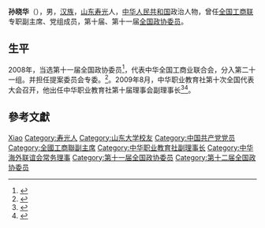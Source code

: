 '''孙晓华'''（{{bd|1950年|10月|}}），男，[[汉族|汉族]]，[[山东|山东]][[寿光|寿光]]人，[[中华人民共和国|中华人民共和国]]政治人物，曾任[[全国工商联|全国工商联]]专职副主席、党组成员，第十届、第十一届[[全国政协委员|全国政协委员]]。

== 生平 ==
2008年，当选第十一届全国政协委员<ref>{{cite news|title=第十一届全国政协委员名单|url=http://www.indaa.com.cn/zt/2009qglh/zxzs/200903/t20090303_127573.html|accessdate=2013-04-09|newspaper=新华社北京1月25日电 中国人民政治协商会议第十一届全国委员会委员名单(共2237人，2008年1月25日政协第十届全国委员会常务委员会第二十次会议通过)|date=2008年1月25日|deadurl=yes|archiveurl=https://web.archive.org/web/20130928014403/http://www.indaa.com.cn/zt/2009qglh/zxzs/200903/t20090303_127573.html|archivedate=2013年9月28日}}</ref>，代表中华全国工商业联合会，分入第二十一组。并担任提案委员会专委。<ref>{{cite news|title=全国政协信息-孙晓华|url=http://www.cppcc.gov.cn/CMS/wylibary/showJcwyxtInfoWylibary.action?tabJcwyxt.guid=11W0007110&wytype=wjwy|accessdate=2013-04-11|newspaper=全国政协委员会|archive-date=2019-07-31|archive-url=https://web.archive.org/web/20190731191511/http://www.cppcc.gov.cn/CMS/wylibary/showJcwyxtInfoWylibary.action?tabJcwyxt.guid=11W0007110&wytype=wjwy}}</ref>。2009年8月，中华职业教育社第十次全国代表大会召开，他出任中华职业教育社第十届理事会副理事长<ref>{{Cite web|title=第十届理事会|url=http://www.zhzjs.org.cn/sqgk/LiShiHui10.html|access-date=2021-05-18|work=www.zhzjs.org.cn|archive-date=2021-05-18|archive-url=https://web.archive.org/web/20210518015558/http://www.zhzjs.org.cn/sqgk/LiShiHui10.html|dead-url=no}}</ref><ref>{{Cite web|title=中华职业教育社第十次全国代表大会专题|url=http://www.zhzjs.org/zhuanti/d10j/dh.html|access-date=2021-05-18|work=www.zhzjs.org|archive-date=2021-05-18|archive-url=https://web.archive.org/web/20210518015524/http://www.zhzjs.org/zhuanti/d10j/dh.html|dead-url=no}}</ref>。

== 參考文獻 ==
{{reflist}}

{{中国政治人物小作品}}
{{Navboxes 
| title  = 孙晓华在[[中华海外联谊会|中华海外联谊会]]的职务
| list1  =
{{中华海外联谊会第一届理事会}}
}}
{{Navboxes 
| title  = 孙晓华在[[中华职业教育社|中华职业教育社]]的职务
| list1  =
{{中华职业教育社第十届理事会}}
}}
{{Navboxes 
| title  = 孙晓华在[[中华全国工商业联合会|中华全国工商业联合会]]的职务
| list1  =
{{中华全国工商业联合会第九届执行委员会}}
{{中华全国工商业联合会第十届执行委员会}}
}}

{{Authority control}}
{{DEFAULTSORT:Sun孙}}
[[Category:孙姓|Xiao]]
[[Category:寿光人|Category:寿光人]]
[[Category:山东大学校友|Category:山东大学校友]]
[[Category:中国共产党党员|Category:中国共产党党员]]
[[Category:全國工商聯副主席|Category:全國工商聯副主席]]
[[Category:中华职业教育社副理事长|Category:中华职业教育社副理事长]]
[[Category:中华海外联谊会常务理事|Category:中华海外联谊会常务理事]]
[[Category:第十一届全国政协委员|Category:第十一届全国政协委员]]
[[Category:第十二届全国政协委员|Category:第十二届全国政协委员]]